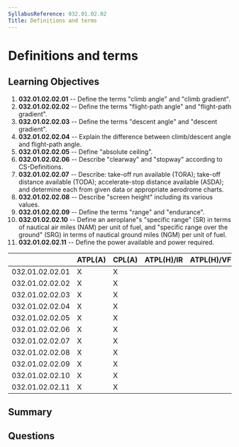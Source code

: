 ```yaml
---
SyllabusReference: 032.01.02.02
Title: Definitions and terms
---
```


# Definitions and terms

## Learning Objectives

1. **032.01.02.02.01** -- Define the terms "climb angle" and "climb gradient".
2. **032.01.02.02.02** -- Define the terms "flight-path angle" and "flight-path
   gradient".
3. **032.01.02.02.03** -- Define the terms "descent angle" and "descent gradient".
4. **032.01.02.02.04** -- Explain the difference between climb/descent angle and
   flight-path angle.
5. **032.01.02.02.05** -- Define "absolute ceiling".
6. **032.01.02.02.06** -- Describe "clearway" and "stopway" according to
   CS-Definitions.
7. **032.01.02.02.07** -- Describe: take-off run available (TORA); take-off
   distance available (TODA); accelerate-stop distance available (ASDA); and
   determine each from given data or appropriate aerodrome charts.
8. **032.01.02.02.08** -- Describe "screen height" including its various values.
9. **032.01.02.02.09** -- Define the terms "range" and "endurance".
10. **032.01.02.02.10** -- Define an aeroplane"s "specific range" (SR) in terms of
    nautical air miles (NAM) per unit of fuel, and "specific range over the
    ground" (SRG) in terms of nautical ground miles (NGM) per unit of fuel.
11. **032.01.02.02.11** -- Define the power available and power required.

|                 | ATPL(A) | CPL(A) | ATPL(H)/IR | ATPL(H)/VFR | CPL(H) | IR  | CBIR(A) |
| --------------- | ------- | ------ | ---------- | ----------- | ------ | --- | ------- |
| 032.01.02.02.01 | X       | X      |            |             |        |     |         |
| 032.01.02.02.02 | X       | X      |            |             |        |     |         |
| 032.01.02.02.03 | X       | X      |            |             |        |     |         |
| 032.01.02.02.04 | X       | X      |            |             |        |     |         |
| 032.01.02.02.05 | X       | X      |            |             |        |     |         |
| 032.01.02.02.06 | X       | X      |            |             |        |     |         |
| 032.01.02.02.07 | X       | X      |            |             |        |     |         |
| 032.01.02.02.08 | X       | X      |            |             |        |     |         |
| 032.01.02.02.09 | X       | X      |            |             |        |     |         |
| 032.01.02.02.10 | X       | X      |            |             |        |     |         |
| 032.01.02.02.11 | X       | X      |            |             |        |     |         |

## Summary

## Questions
